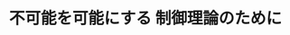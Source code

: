 ﻿---
title: "不可能を可能にする 制御理論のために"
category: "工学院"
vol: 76
interviewee: "三平 満司"
url: "http://www.sl.sc.e.titech.ac.jp/SCHP/index.html"
tags: ["システム","化学","機械","制御","力"]
pdf: "76-2-sanpei.pdf"
career: ""
preface: "対象を自由自在に操る制御理論は、今や機械分野だけに留まらず、電力、化学、経済などのさまざまな 分野で必要とされている。ある一つの制御理論は、すべての分野で同一に用いることができるのだ。三平 先生は、制御理論の中でも解析が難しいとされる非線形システムを制御するための理論を研究している。 そのために、他の研究者とは違ったアプローチを試みている。"
---
